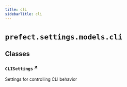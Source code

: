 ```yaml
---
title: cli
sidebarTitle: cli
---
```


# `prefect.settings.models.cli`

## Classes

### `CLISettings` <sup><a href="https://github.com/PrefectHQ/prefect/blob/main/src/prefect/settings/models/cli.py#L12" target="_blank">↗</a></sup>


Settings for controlling CLI behavior

